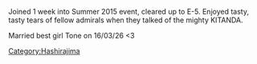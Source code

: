 Joined 1 week into Summer 2015 event, cleared up to E-5. Enjoyed tasty, tasty tears of fellow admirals when they talked of the mighty KITANDA.

Married best girl Tone on 16/03/26 <3
[[Category:Hashirajima]]